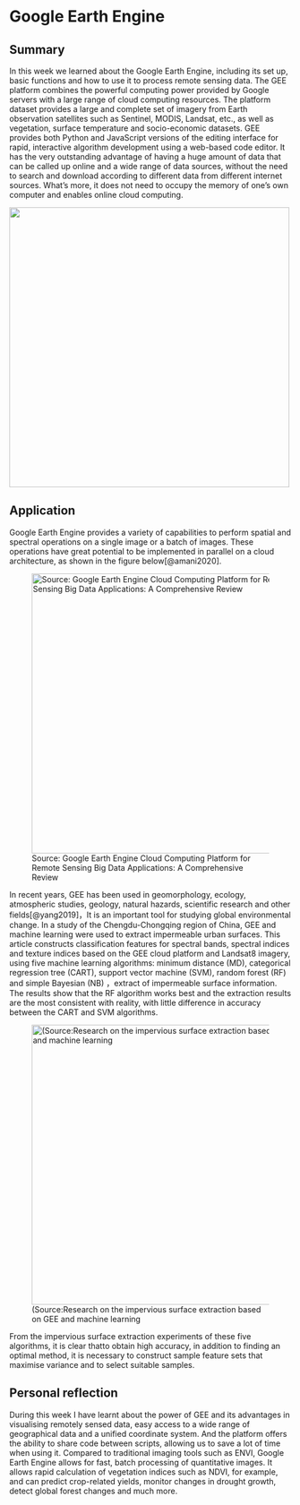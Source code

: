 # Google Earth Engine

## Summary

In this week we learned about the Google Earth Engine, including its set up, basic functions and how to use it to process remote sensing data. The GEE platform combines the powerful computing power provided by Google servers with a large range of cloud computing resources. The platform dataset provides a large and complete set of imagery from Earth observation satellites such as Sentinel, MODIS, Landsat, etc., as well as vegetation, surface temperature and socio-economic datasets. GEE provides both Python and JavaScript versions of the editing interface for rapid, interactive algorithm development using a web-based code editor. It has the very outstanding advantage of having a huge amount of data that can be called up online and a wide range of data sources, without the need to search and download according to different data from different internet sources. What's more, it does not need to occupy the memory of one's own computer and enables online cloud computing.

![](image/07.jpg){width="500"}

## Application

Google Earth Engine provides a variety of capabilities to perform spatial and spectral operations on a single image or a batch of images. These operations have great potential to be implemented in parallel on a cloud architecture, as shown in the figure below[@amani2020].

![Source: Google Earth Engine Cloud Computing Platform for Remote Sensing Big Data Applications: A Comprehensive Review](image/08.jpg){width="500"}

In recent years, GEE has been used in geomorphology, ecology, atmospheric studies, geology, natural hazards, scientific research and other fields[@yang2019]，It is an important tool for studying global environmental change. In a study of the Chengdu-Chongqing region of China, GEE and machine learning were used to extract impermeable urban surfaces. This article constructs classification features for spectral bands, spectral indices and texture indices based on the GEE cloud platform and Landsat8 imagery, using five machine learning algorithms: minimum distance (MD), categorical regression tree (CART), support vector machine (SVM), random forest (RF) and simple Bayesian (NB) ，extract of impermeable surface information. The results show that the RF algorithm works best and the extraction results are the most consistent with reality, with little difference in accuracy between the CART and SVM algorithms.

![(Source:Research on the impervious surface extraction based on GEE and machine learning](image/21.png){width="500"}

From the impervious surface extraction experiments of these five algorithms, it is clear thatto obtain high accuracy, in addition to finding an optimal method, it is necessary to construct sample feature sets that maximise variance and to select suitable samples.

## Personal reflection

During this week I have learnt about the power of GEE and its advantages in visualising remotely sensed data, easy access to a wide range of geographical data and a unified coordinate system. And the platform offers the ability to share code between scripts, allowing us to save a lot of time when using it. Compared to traditional imaging tools such as ENVI, Google Earth Engine allows for fast, batch processing of quantitative images. It allows rapid calculation of vegetation indices such as NDVI, for example, and can predict crop-related yields, monitor changes in drought growth, detect global forest changes and much more.
